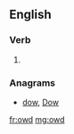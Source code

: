 ==English==

===Verb===
{{head|en|verb form}}

# {{lb|en|archaic}} {{en-past of|owe}}

===Anagrams===
* [[dow#English|dow]], [[Dow#English|Dow]]

[[fr:owd]]
[[mg:owd]]